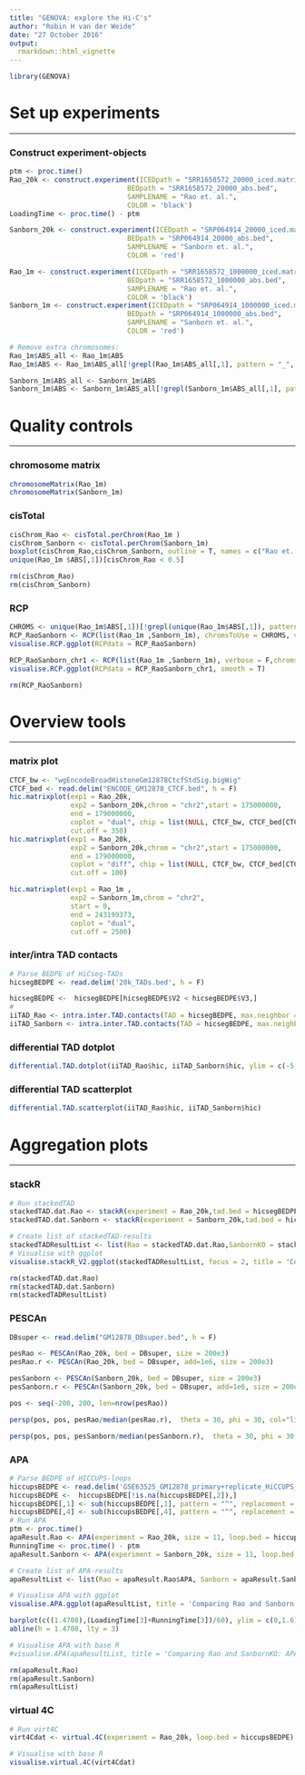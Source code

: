 ```yaml
---
title: "GENOVA: explore the Hi-C's"
author: "Robin H van der Weide"
date: "27 October 2016"
output: 
  rmarkdown::html_vignette
---
```

```r
library(GENOVA)
```

# Set up experiments 

---

### Construct experiment-objects
```r
ptm <- proc.time()
Rao_20k <- construct.experiment(ICEDpath = "SRR1658572_20000_iced.matrix", 
                             BEDpath = "SRR1658572_20000_abs.bed",
                             SAMPLENAME = "Rao et. al.", 
                             COLOR = 'black')
LoadingTime <- proc.time() - ptm

Sanborn_20k <- construct.experiment(ICEDpath = "SRP064914_20000_iced.matrix", 
                             BEDpath = "SRP064914_20000_abs.bed",
                             SAMPLENAME = "Sanborn et. al.", 
                             COLOR = 'red')

Rao_1m <- construct.experiment(ICEDpath = "SRR1658572_1000000_iced.matrix", 
                             BEDpath = "SRR1658572_1000000_abs.bed",
                             SAMPLENAME = "Rao et. al.", 
                             COLOR = 'black')
Sanborn_1m <- construct.experiment(ICEDpath = "SRP064914_1000000_iced.matrix", 
                             BEDpath = "SRP064914_1000000_abs.bed",
                             SAMPLENAME = "Sanborn et. al.", 
                             COLOR = 'red')

# Remove extra chromosomes:
Rao_1m$ABS_all <- Rao_1m$ABS
Rao_1m$ABS <- Rao_1m$ABS_all[!grepl(Rao_1m$ABS_all[,1], pattern = "_", perl = T),]

Sanborn_1m$ABS_all <- Sanborn_1m$ABS
Sanborn_1m$ABS <- Sanborn_1m$ABS_all[!grepl(Sanborn_1m$ABS_all[,1], pattern = "_", perl = T),]

```

# Quality controls

---

### chromosome matrix
```r
chromosomeMatrix(Rao_1m)
chromosomeMatrix(Sanborn_1m)
```

### cisTotal
```r
cisChrom_Rao <- cisTotal.perChrom(Rao_1m )
cisChrom_Sanborn <- cisTotal.perChrom(Sanborn_1m)
boxplot(cisChrom_Rao,cisChrom_Sanborn, outline = T, names = c("Rao et. al.", "Sanborn et. al."))
unique(Rao_1m $ABS[,1])[cisChrom_Rao < 0.5]
```

```r
rm(cisChrom_Rao)
rm(cisChrom_Sanborn)
```

### RCP
```r
CHROMS <- unique(Rao_1m$ABS[,1])[!grepl(unique(Rao_1m$ABS[,1]), pattern = "_", perl = T)]
RCP_RaoSanborn <- RCP(list(Rao_1m ,Sanborn_1m), chromsToUse = CHROMS, verbose = F)
visualise.RCP.ggplot(RCPdata = RCP_RaoSanborn)

RCP_RaoSanborn_chr1 <- RCP(list(Rao_1m ,Sanborn_1m), verbose = F,chromsToUse = "chr1")
visualise.RCP.ggplot(RCPdata = RCP_RaoSanborn_chr1, smooth = T)
```

```r
rm(RCP_RaoSanborn)
```

# Overview tools

---

### matrix plot
```r
CTCF_bw <- "wgEncodeBroadHistoneGm12878CtcfStdSig.bigWig"
CTCF_bed <- read.delim("ENCODE_GM12878_CTCF.bed", h = F)
hic.matrixplot(exp1 = Rao_20k,
               exp2 = Sanborn_20k,chrom = "chr2",start = 175000000, 
               end = 179000000, 
               coplot = "dual", chip = list(NULL, CTCF_bw, CTCF_bed[CTCF_bed[,6] == "+",],CTCF_bed[CTCF_bed[,6] == "-",]), 
               cut.off = 350)
hic.matrixplot(exp1 = Rao_20k,
               exp2 = Sanborn_20k,chrom = "chr2",start = 175000000, 
               end = 179000000, 
               coplot = "diff", chip = list(NULL, CTCF_bw, CTCF_bed[CTCF_bed[,6] == "+",],CTCF_bed[CTCF_bed[,6] == "-",]), 
               cut.off = 100)
```

```r
hic.matrixplot(exp1 = Rao_1m ,
               exp2 = Sanborn_1m,chrom = "chr2", 
               start = 0, 
               end = 243199373, 
               coplot = "dual", 
               cut.off = 2500)
```

### inter/intra TAD contacts
```r
# Parse BEDPE of HiCseg-TADs
hicsegBEDPE <- read.delim('20k_TADs.bed', h = F)

hicsegBEDPE <-  hicsegBEDPE[hicsegBEDPE$V2 < hicsegBEDPE$V3,]
# 
iiTAD_Rao <- intra.inter.TAD.contacts(TAD = hicsegBEDPE, max.neighbor = 10, exp = Rao_20k)
iiTAD_Sanborn <- intra.inter.TAD.contacts(TAD = hicsegBEDPE, max.neighbor = 10, exp = Sanborn_20k)
```

### differential TAD dotplot
```r
differential.TAD.dotplot(iiTAD_Rao$hic, iiTAD_Sanborn$hic, ylim = c(-5,5))
```

### differential TAD scatterplot
```r
differential.TAD.scatterplot(iiTAD_Rao$hic, iiTAD_Sanborn$hic)
```

# Aggregation plots

---

### stackR
```r
# Run stackedTAD
stackedTAD.dat.Rao <- stackR(experiment = Rao_20k,tad.bed = hicsegBEDPE, verbose = F,outlierCutOff = 40)
stackedTAD.dat.Sanborn <- stackR(experiment = Sanborn_20k,tad.bed = hicsegBEDPE, verbose = F,outlierCutOff = 40)

# Create list of stackedTAD-results
stackedTADResultList <- list(Rao = stackedTAD.dat.Rao,SanbornKO = stackedTAD.dat.Sanborn)
# Visualise with ggplot
visualise.stackR_V2.ggplot(stackedTADResultList, focus = 2, title = 'Comparing Rao and Sanborn: stacked TAD', zCoef = 1.25)
```
```r
rm(stackedTAD.dat.Rao)
rm(stackedTAD.dat.Sanborn)
rm(stackedTADResultList)
```

### PESCAn
```r
DBsuper <- read.delim("GM12878_DBsuper.bed", h = F)

pesRao <- PESCAn(Rao_20k, bed = DBsuper, size = 200e3)
pesRao.r <- PESCAn(Rao_20k, bed = DBsuper, add=1e6, size = 200e3)

pesSanborn <- PESCAn(Sanborn_20k, bed = DBsuper, size = 200e3)
pesSanborn.r <- PESCAn(Sanborn_20k, bed = DBsuper, add=1e6, size = 200e3)
```
```r
pos <- seq(-200, 200, len=nrow(pesRao))

persp(pos, pos, pesRao/median(pesRao.r),  theta = 30, phi = 30, col="lightblue", shade=0.5, xlab="PE1 dist (kb)", ylab="PE2 dist (kb)", zlab="tag enrichment", nticks=3, ticktype="detailed", main="Rao: superenhancers", border=NA)

persp(pos, pos, pesSanborn/median(pesSanborn.r),  theta = 30, phi = 30, col="lightblue", shade=0.5, xlab="PE1 dist (kb)", ylab="PE2 dist (kb)", zlab="tag enrichment", nticks=3, ticktype="detailed", main="Sanborn: superenhancers", border=NA)
```

### APA
```r
# Parse BEDPE of HICCUPS-loops
hiccupsBEDPE <- read.delim('GSE63525_GM12878_primary+replicate_HiCCUPS_looplist.txt', header = T)
hiccupsBEDPE <-  hiccupsBEDPE[!is.na(hiccupsBEDPE[,2]),]
hiccupsBEDPE[,1] <- sub(hiccupsBEDPE[,1], pattern = "^", replacement = 'chr')
hiccupsBEDPE[,4] <- sub(hiccupsBEDPE[,4], pattern = "^", replacement = 'chr')
# Run APA
ptm <- proc.time()
apaResult.Rao <- APA(experiment = Rao_20k, size = 11, loop.bed = hiccupsBEDPE)
RunningTime <- proc.time() - ptm
apaResult.Sanborn <- APA(experiment = Sanborn_20k, size = 11, loop.bed = hiccupsBEDPE)

# Create list of APA-results
apaResultList <- list(Rao = apaResult.Rao$APA, Sanborn = apaResult.Sanborn$APA)

# Visualise APA with ggplot
visualise.APA.ggplot(apaResultList, title = 'Comparing Rao and Sanborn: APA',resolution = Rao_20k$RES, focus = 1)

barplot(c((1.4708),(LoadingTime[3]+RunningTime[3])/60), ylim = c(0,1.6), ylab = 'Time (minutes)', main = "Timing APA", names.arg = c("Juicer","GENOVA"))
abline(h = 1.4708, lty = 3)
```
```r


# Visualise APA with base R
#visualise.APA(apaResultList, title = 'Comparing Rao and SanbornKO: APA', focus = 1)
```
```r
rm(apaResult.Rao)
rm(apaResult.Sanborn)
rm(apaResultList)
```
### virtual 4C
```r
# Run virt4C
virt4Cdat <- virtual.4C(experiment = Rao_20k, loop.bed = hiccupsBEDPE)

# Visualise with base R
visualise.virtual.4C(virt4Cdat)
```
